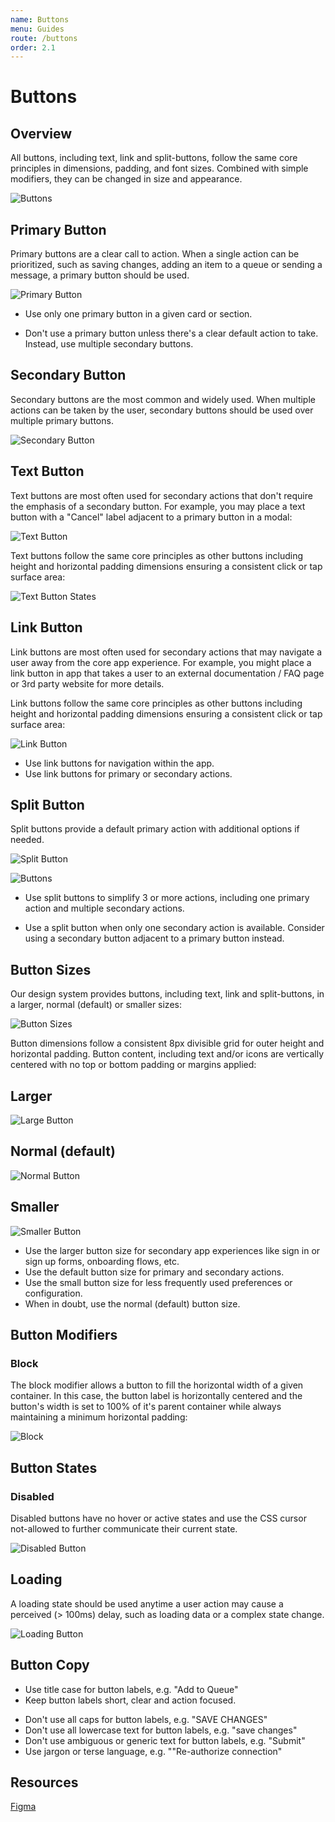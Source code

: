 ```yaml
---
name: Buttons
menu: Guides
route: /buttons
order: 2.1
---
```



# Buttons

## Overview
All buttons, including text, link and split-buttons, follow the same core principles in dimensions, padding, and font sizes. Combined with simple modifiers, they can be changed in size and appearance.

![Buttons](https://blobscdn.gitbook.com/v0/b/gitbook-28427.appspot.com/o/assets%2F-LFNym8ScnaWKWBQFWTw%2F-LG1azvO7JIiKQ1f0uKw%2F-LG1b2FYuWGP23onJBFW%2Fbutton-dimensions%402x.png?alt=media&token=fa07197f-730e-43f6-8a19-ad8214226bb1)

## Primary Button
Primary buttons are a clear call to action. When a single action can be prioritized, such as saving changes, adding an item to a queue or sending a message, a primary button should be used.

![Primary Button](https://blobscdn.gitbook.com/v0/b/gitbook-28427.appspot.com/o/assets%2F-LFNym8ScnaWKWBQFWTw%2F-LG2YWwFrp2F0ixlx1H6%2F-LG2YeFCQABTYMm_VwQP%2Fprimary-buttons%402x.png?alt=media&token=364a10d8-939a-4447-ba02-24b7e9afde4a)

<InfoCard title="Do:" color="green">
  <ul>
    <li>Use only one primary button in a given card or section.</li>
  </ul>
</InfoCard>


<InfoCard title="Don't:" color="red">
  <ul>
    <li>Don't use a primary button unless there's a clear default action to take. Instead, use multiple secondary buttons.</li>
  </ul>
</InfoCard>


## Secondary Button
Secondary buttons are the most common and widely used. When multiple actions can be taken by the user, secondary buttons should be used over multiple primary buttons.

![Secondary Button](https://blobscdn.gitbook.com/v0/b/gitbook-28427.appspot.com/o/assets%2F-LFNym8ScnaWKWBQFWTw%2F-LG2YWwFrp2F0ixlx1H6%2F-LG2ZZEC0CzodyAh6yRm%2Fsecondary-buttons%402x.png?alt=media&token=420e9f11-f9b2-4ba9-be42-eefcc2dae559)

## Text Button
Text buttons are most often used for secondary actions that don't require the emphasis of a secondary button. For example, you may place a text button with a "Cancel" label adjacent to a primary button in a modal:

![Text Button](https://blobscdn.gitbook.com/v0/b/gitbook-28427.appspot.com/o/assets%2F-LFNym8ScnaWKWBQFWTw%2F-LG1ZpIPkZJGPdAGaomm%2F-LG1_DQzTLYFgMlj29pr%2Ftext-button-example.png?alt=media&token=5dafb056-cd2e-4044-9814-82d0b368194b)

Text buttons follow the same core principles as other buttons including height and horizontal padding dimensions ensuring a consistent click or tap surface area:

![Text Button States](https://blobscdn.gitbook.com/v0/b/gitbook-28427.appspot.com/o/assets%2F-LFNym8ScnaWKWBQFWTw%2F-LG2YWwFrp2F0ixlx1H6%2F-LG2Zdw1NP2HNHSKDCfS%2Ftext-buttons%402x.png?alt=media&token=f5c23651-561d-4862-bf07-b06e391097c5)

## Link Button
Link buttons are most often used for secondary actions that may navigate a user away from the core app experience. For example, you might place a link button in app that takes a user to an external documentation / FAQ page or 3rd party website for more details.

Link buttons follow the same core principles as other buttons including height and horizontal padding dimensions ensuring a consistent click or tap surface area:

![Link Button](https://blobscdn.gitbook.com/v0/b/gitbook-28427.appspot.com/o/assets%2F-LFNym8ScnaWKWBQFWTw%2F-LG2YWwFrp2F0ixlx1H6%2F-LG2Zirt51PI-JCxelQC%2Flink-buttons%402x.png?alt=media&token=ff5e1132-800a-4b40-932a-1890a69beed3)


<InfoCard title="Don't:" color="red">
  <ul>
    <li>Use link buttons for navigation within the app.</li>
    <li>Use link buttons for primary or secondary actions.</li>
  </ul>
</InfoCard>


## Split Button

Split buttons provide a default primary action with additional options if needed.

![Split Button](https://blobscdn.gitbook.com/v0/b/gitbook-28427.appspot.com/o/assets%2F-LFNym8ScnaWKWBQFWTw%2F-LG1ZpIPkZJGPdAGaomm%2F-LG1_MXIk4YnFwvlaOTi%2Fsplit-buttons%402x.png?alt=media&token=26b99ca6-7c87-49f8-8ada-09bcedf71af0)

![Buttons](https://blobscdn.gitbook.com/v0/b/gitbook-28427.appspot.com/o/assets%2F-LFNym8ScnaWKWBQFWTw%2F-LFyEalgNvHBhbZCH1g1%2F-LFyGeJp-Gq78XdKBf9o%2Fsplit-button-dimensions%402x.png?alt=media&token=489f7bef-4d5f-426b-bd62-317123c15fef)


<InfoCard title="Do:" color="green">
  <ul>
    <li>Use split buttons to simplify 3 or more actions, including one primary action and multiple secondary actions.</li>
  </ul>
</InfoCard>


<InfoCard title="Don't:" color="red">
  <ul>
    <li>Use a split button when only one secondary action is available. Consider using a secondary button adjacent to a primary button instead.</li>
  </ul>
</InfoCard>


## Button Sizes
Our design system provides buttons, including text, link and split-buttons, in a larger, normal (default) or smaller sizes:

![Button Sizes](https://blobscdn.gitbook.com/v0/b/gitbook-28427.appspot.com/o/assets%2F-LFNym8ScnaWKWBQFWTw%2F-LG1ZpIPkZJGPdAGaomm%2F-LG1_xYERZgB43sgrU6k%2Fbutton-sizes%402x.png?alt=media&token=aa16980e-247a-4000-b4fe-260c421cdef7)


Button dimensions follow a consistent 8px divisible grid for outer height and horizontal padding. Button content, including text and/or icons are vertically centered with no top or bottom padding or margins applied:

## Larger

![Large Button](https://blobscdn.gitbook.com/v0/b/gitbook-28427.appspot.com/o/assets%2F-LFNym8ScnaWKWBQFWTw%2F-LG1azvO7JIiKQ1f0uKw%2F-LG1bE9L-Y-les3Guocd%2Fbutton-large-dimensions%402x.png?alt=media&token=85ad0084-e454-490f-81cf-a3a71e7521fb)

## Normal (default)

![Normal Button](https://blobscdn.gitbook.com/v0/b/gitbook-28427.appspot.com/o/assets%2F-LFNym8ScnaWKWBQFWTw%2F-LG1azvO7JIiKQ1f0uKw%2F-LG1bBcWRRUIZezKPQqm%2Fbutton-dimensions%402x.png?alt=media&token=1ba67f23-8888-463d-ba87-2a7b8cf4b7e9)

## Smaller

![Smaller Button](https://blobscdn.gitbook.com/v0/b/gitbook-28427.appspot.com/o/assets%2F-LFNym8ScnaWKWBQFWTw%2F-LG1azvO7JIiKQ1f0uKw%2F-LG1b9KcFnMJvmtV63Do%2Fbutton-small-dimensions%402x.png?alt=media&token=81ef9c84-ed1e-4297-a8f3-f456fa708b4b)


<InfoCard title="Do:" color="green">
  <ul>
    <li>Use the larger button size for secondary app experiences like sign in or sign up forms, onboarding flows, etc.</li>
    <li>Use the default button size for primary and secondary actions.</li>
    <li>Use the small button size for less frequently used preferences or configuration.</li>
    <li>When in doubt, use the normal (default) button size.</li>
  </ul>
</InfoCard>


## Button Modifiers
### Block

The block modifier allows a button to fill the horizontal width of a given container. In this case, the button label is horizontally centered and the button's width is set to 100% of it's parent container while always maintaining a minimum horizontal padding:

![Block](https://blobscdn.gitbook.com/v0/b/gitbook-28427.appspot.com/o/assets%2F-LFNym8ScnaWKWBQFWTw%2F-LG1ZpIPkZJGPdAGaomm%2F-LG1akaGCTwCH8_Cr2qb%2Fbutton-block%402x.png?alt=media&token=605787b3-d80b-41eb-9f39-75783a08af3c)


## Button States
### Disabled

Disabled buttons have no hover or active states and use the CSS cursor not-allowed to further communicate their current state.

![Disabled Button](https://blobscdn.gitbook.com/v0/b/gitbook-28427.appspot.com/o/assets%2F-LFNym8ScnaWKWBQFWTw%2F-LG1ZpIPkZJGPdAGaomm%2F-LG1abWeXrEZPuQIxkU0%2Fbutton-disabled%402x.png?alt=media&token=f65b72ed-cee3-4c06-a55a-2ae58eeb374f)

## Loading

A loading state should be used anytime a user action may cause a perceived (> 100ms) delay, such as loading data or a complex state change.

![Loading Button](https://blobscdn.gitbook.com/v0/b/gitbook-28427.appspot.com/o/assets%2F-LFNym8ScnaWKWBQFWTw%2F-LG1ZpIPkZJGPdAGaomm%2F-LG1af2IfPb_EbLEY_0p%2Fbutton-loading%402x.png?alt=media&token=d8221890-96f0-49f1-b655-05d0174ea5db)

## Button Copy

<InfoCard title="Do:" color="green">
  <ul>
    <li>Use title case for button labels, e.g. "Add to Queue"</li>
    <li>Keep button labels short, clear and action focused.</li>
  </ul>
</InfoCard>


<InfoCard title="Don't:" color="red">
  <ul>
    <li>Don't use all caps for button labels, e.g. "SAVE CHANGES"</li>
    <li>Don't use all lowercase text for button labels, e.g. "save changes"</li>
    <li>Don't use ambiguous or generic text for button labels, e.g. "Submit"</li>
    <li>Use jargon or terse language, e.g. ""Re-authorize connection"</li>
  </ul>
</InfoCard>

## Resources

[​Figma​](https://www.figma.com/file/MgtrTHwQOczkZIhHmxVQ4lEN/BDS-Buttons)
